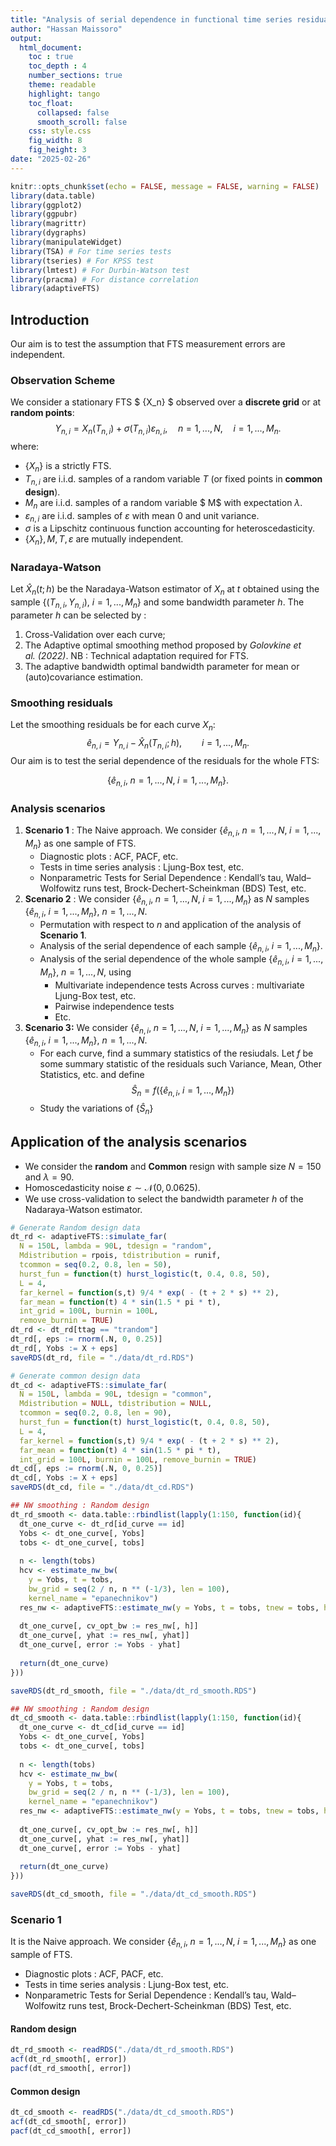 ```yaml
---
title: "Analysis of serial dependence in functional time series residuals"
author: "Hassan Maissoro"
output: 
  html_document:
    toc : true
    toc_depth : 4
    number_sections: true
    theme: readable
    highlight: tango
    toc_float:
      collapsed: false
      smooth_scroll: false
    css: style.css
    fig_width: 8
    fig_height: 3
date: "2025-02-26"
---
```


```r
knitr::opts_chunk$set(echo = FALSE, message = FALSE, warning = FALSE)
library(data.table)
library(ggplot2)
library(ggpubr)
library(magrittr)
library(dygraphs)
library(manipulateWidget)
library(TSA) # For time series tests
library(tseries) # For KPSS test
library(lmtest) # For Durbin-Watson test
library(pracma) # For distance correlation
library(adaptiveFTS)
```

## Introduction
Our aim is to test the assumption that FTS measurement errors are independent.

### Observation Scheme
We consider a stationary FTS $ \{X_n\} $ observed over a **discrete grid** or at **random points**:
$$
Y_{n,i} = X_n(T_{n,i}) + \sigma(T_{n,i})\varepsilon_{n,i}, \quad n = 1, ..., N, \quad i = 1, ..., M_n.
$$
where:
 
- $\{X_n\}$ is a strictly FTS.
- $T_{n,i}$ are i.i.d. samples of a random variable $T$ (or fixed points in **common design**).
- $M_n$ are i.i.d. samples of a random variable $ M$ with expectation $\lambda$.
- $\varepsilon_{n,i}$ are i.i.d. samples of $\varepsilon$ with mean 0 and unit variance.
- $\sigma$ is a Lipschitz continuous function accounting for heteroscedasticity.
- $\{X_n\}, M, T, \varepsilon$ are mutually independent.

### Naradaya-Watson
 
Let $\widehat{X}_n(t;h)$ be the Naradaya-Watson estimator of $X_n$ at $t$ obtained using the sample $\{(T_{n,i}, Y_{n,i}),\ i = 1, ..., M_n\}$ and some bandwidth parameter $h$. The parameter $h$ can be selected by :
 
1. Cross-Validation over each curve;
2. The Adaptive optimal smoothing method proposed by *Golovkine et al. (2022)*. NB : Technical adaptation required for FTS.
3. The adaptive bandwidth optimal bandwidth parameter for mean or (auto)covariance estimation.

### Smoothing residuals
Let the smoothing residuals be for each curve $X_n$:
$$
  \widehat{e}_{n,i} = Y_{n,i} - \widehat{X}_n(T_{n,i};h), \qquad i=1, ..., M_n.
$$
Our aim is to test the serial dependence of the residuals for the whole FTS:

$$
  \{\widehat{e}_{n,i},\; n=1, ..., N,\; i=1, ..., M_n\}.
$$

### Analysis scenarios

1. **Scenario 1** : The Naive approach. We consider $\{\widehat{e}_{n,i},\; n=1, ..., N,\; i=1, ..., M_n\}$ as one sample of FTS.
    - Diagnostic plots : ACF, PACF, etc.
    - Tests in time series analysis : Ljung-Box test, etc.
    - Nonparametric Tests for Serial Dependence : Kendall's tau, Wald–Wolfowitz runs test, Brock-Dechert-Scheinkman (BDS) Test, etc.
  

2. **Scenario 2** : We consider $\{\widehat{e}_{n,i},\; n=1, ..., N,\; i=1, ..., M_n\}$ as $N$ samples $\{\widehat{e}_{n,i},\; i=1, ..., M_n\}$, $n=1, ..., N$.
    - Permutation with respect to $n$ and application of the analysis of **Scenario 1**.
    - Analysis of the serial dependence of each sample $\{\widehat{e}_{n,i},\; i=1, ..., M_n\}$.
    - Analysis of the serial dependence of the whole sample $\{\widehat{e}_{n,i},\; i=1, ..., M_n\}$, $n=1, ..., N$, using
        * Multivariate independence tests Across curves : multivariate Ljung-Box test, etc.
        * Pairwise independence tests
        * Etc.
      

3. **Scenario 3:** We consider $\{\widehat{e}_{n,i},\; n=1, ..., N,\; i=1, ..., M_n\}$ as $N$ samples $\{\widehat{e}_{n,i},\; i=1, ..., M_n\}$, $n=1, ..., N$.
    - For each curve, find a summary statistics of the resiudals. Let $f$ be some summary statistic of the residuals such Variance, Mean, Other Statistics, etc. and define
      $$ \widehat{S}_n = f(\{\widehat{e}_{n,i},\; i=1, ..., M_n\}) $$
    - Study the variations of $\{\widehat{S}_n\}$
    
## Application of the analysis scenarios
 
- We consider the **random** and **Common** resign with sample size $N=150$ and $\lambda = 90$.
- Homoscedasticity noise $\varepsilon \sim \mathcal{N}(0, 0.0625)$.
- We use cross-validation to select the bandwidth parameter $h$ of the Nadaraya-Watson estimator.


```r
# Generate Random design data
dt_rd <- adaptiveFTS::simulate_far(
  N = 150L, lambda = 90L, tdesign = "random",
  Mdistribution = rpois, tdistribution = runif,
  tcommon = seq(0.2, 0.8, len = 50),
  hurst_fun = function(t) hurst_logistic(t, 0.4, 0.8, 50),
  L = 4,
  far_kernel = function(s,t) 9/4 * exp( - (t + 2 * s) ** 2),
  far_mean = function(t) 4 * sin(1.5 * pi * t),
  int_grid = 100L, burnin = 100L,
  remove_burnin = TRUE)
dt_rd <- dt_rd[ttag == "trandom"]
dt_rd[, eps := rnorm(.N, 0, 0.25)]
dt_rd[, Yobs := X + eps]
saveRDS(dt_rd, file = "./data/dt_rd.RDS")

# Generate common design data
dt_cd <- adaptiveFTS::simulate_far(
  N = 150L, lambda = 90L, tdesign = "common",
  Mdistribution = NULL, tdistribution = NULL,
  tcommon = seq(0.2, 0.8, len = 90),
  hurst_fun = function(t) hurst_logistic(t, 0.4, 0.8, 50),
  L = 4,
  far_kernel = function(s,t) 9/4 * exp( - (t + 2 * s) ** 2),
  far_mean = function(t) 4 * sin(1.5 * pi * t),
  int_grid = 100L, burnin = 100L, remove_burnin = TRUE)
dt_cd[, eps := rnorm(.N, 0, 0.25)]
dt_cd[, Yobs := X + eps]
saveRDS(dt_cd, file = "./data/dt_cd.RDS")
```

```r
## NW smoothing : Random design
dt_rd_smooth <- data.table::rbindlist(lapply(1:150, function(id){
  dt_one_curve <- dt_rd[id_curve == id]
  Yobs <- dt_one_curve[, Yobs]
  tobs <- dt_one_curve[, tobs]
  
  n <- length(tobs)
  hcv <- estimate_nw_bw(
    y = Yobs, t = tobs,
    bw_grid = seq(2 / n, n ** (-1/3), len = 100),
    kernel_name = "epanechnikov")
  res_nw <- adaptiveFTS::estimate_nw(y = Yobs, t = tobs, tnew = tobs, h = hcv, kernel_name = "epanechnikov")
  
  dt_one_curve[, cv_opt_bw := res_nw[, h]]
  dt_one_curve[, yhat := res_nw[, yhat]]
  dt_one_curve[, error := Yobs - yhat]
  
  return(dt_one_curve)
}))

saveRDS(dt_rd_smooth, file = "./data/dt_rd_smooth.RDS")

## NW smoothing : Random design
dt_cd_smooth <- data.table::rbindlist(lapply(1:150, function(id){
  dt_one_curve <- dt_cd[id_curve == id]
  Yobs <- dt_one_curve[, Yobs]
  tobs <- dt_one_curve[, tobs]
  
  n <- length(tobs)
  hcv <- estimate_nw_bw(
    y = Yobs, t = tobs,
    bw_grid = seq(2 / n, n ** (-1/3), len = 100),
    kernel_name = "epanechnikov")
  res_nw <- adaptiveFTS::estimate_nw(y = Yobs, t = tobs, tnew = tobs, h = hcv, kernel_name = "epanechnikov")
  
  dt_one_curve[, cv_opt_bw := res_nw[, h]]
  dt_one_curve[, yhat := res_nw[, yhat]]
  dt_one_curve[, error := Yobs - yhat]
  
  return(dt_one_curve)
}))

saveRDS(dt_cd_smooth, file = "./data/dt_cd_smooth.RDS")


```



### Scenario 1

It is the Naive approach. We consider $\{\widehat{e}_{n,i},\; n=1, ..., N,\; i=1, ..., M_n\}$ as one sample of FTS.

  - Diagnostic plots : ACF, PACF, etc.
  - Tests in time series analysis : Ljung-Box test, etc.
  - Nonparametric Tests for Serial Dependence : Kendall's tau, Wald–Wolfowitz runs test, Brock-Dechert-Scheinkman (BDS) Test, etc.

#### Random design
```r
dt_rd_smooth <- readRDS("./data/dt_rd_smooth.RDS")
acf(dt_rd_smooth[, error])
pacf(dt_rd_smooth[, error])
```

#### Common design
```r
dt_cd_smooth <- readRDS("./data/dt_cd_smooth.RDS")
acf(dt_cd_smooth[, error])
pacf(dt_cd_smooth[, error])
```

    
    



